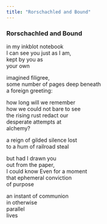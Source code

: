 ```yaml
---
title: "Rorschachled and Bound"
---
```


### Rorschachled and Bound

in my inkblot notebook<br>
I can see you just as I am,<br>
kept by you as<br>
your own<br>

imagined filigree,<br>
some number of pages deep beneath<br>
a foreign greeting:<br>

how long will we remember<br>
how we could not bare to see<br>
the rising rust redact our<br>
desperate attempts at<br>
alchemy?<br>

a reign of gilded silence lost<br>
to a hum of railroad steal<br>

but had I drawn you<br>
out from the paper,<br>
I could know Even for a moment<br>
that ephemeral conviction<br>
of purpose<br>

an instant of communion<br>
in otherwise<br>
parallel<br>
lives<br>

<br>
